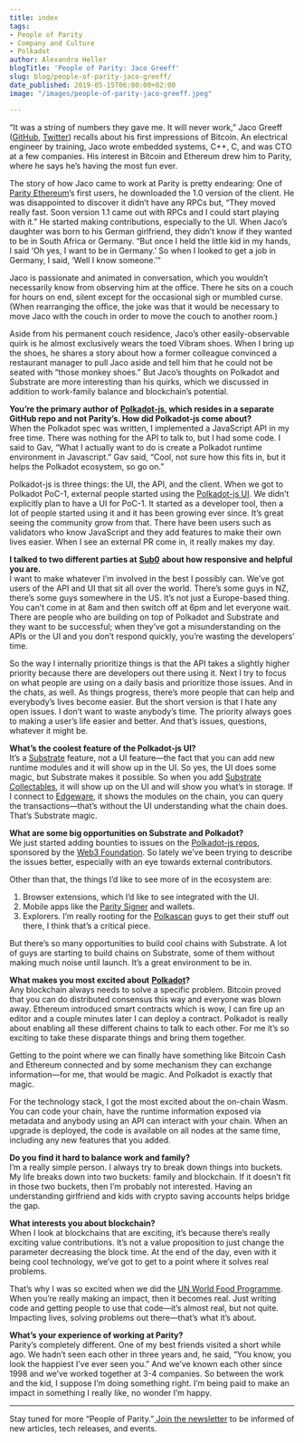 ```yaml
---
title: index
tags:
- People of Parity
- Company and Culture
- Polkadot
author: Alexandra Heller
blogTitle: 'People of Parity: Jaco Greeff'
slug: blog/people-of-parity-jaco-greeff/
date_published: 2019-05-15T06:00:00+02:00
image: "/images/people-of-parity-jaco-greeff.jpeg"

---
```

“It was a string of numbers they gave me. It will never work,” Jaco Greeff ([GitHub](https://github.com/jacogr), [Twitter](https://twitter.com/jacogr)) recalls about his first impressions of Bitcoin. An electrical engineer by training, Jaco wrote embedded systems, C++, C, and was CTO at a few companies. His interest in Bitcoin and Ethereum drew him to Parity, where he says he’s having the most fun ever.

The story of how Jaco came to work at Parity is pretty endearing: One of [Parity Ethereum](https://parity.io/ethereum)’s first users, he downloaded the 1.0 version of the client. He was disappointed to discover it didn’t have any RPCs but, “They moved really fast. Soon version 1.1 came out with RPCs and I could start playing with it.” He started making contributions, especially to the UI. When Jaco’s daughter was born to his German girlfriend, they didn’t know if they wanted to be in South Africa or Germany. “But once I held the little kid in my hands, I said ‘Oh yes, I want to be in Germany.’ So when I looked to get a job in Germany, I said, ‘Well I know someone.’”

Jaco is passionate and animated in conversation, which you wouldn’t necessarily know from observing him at the office. There he sits on a couch for hours on end, silent except for the occasional sigh or mumbled curse. (When rearranging the office, the joke was that it would be necessary to move Jaco with the couch in order to move the couch to another room.)

Aside from his permanent couch residence, Jaco’s other easily-observable quirk is he almost exclusively wears the toed Vibram shoes. When I bring up the shoes, he shares a story about how a former colleague convinced a restaurant manager to pull Jaco aside and tell him that he could not be seated with “those monkey shoes.” But Jaco’s thoughts on Polkadot and Substrate are more interesting than his quirks, which we discussed in addition to work-family balance and blockchain’s potential.

**You’re the primary author of** [**Polkadot-js**](https://github.com/polkadot-js/)**, which resides in a separate GitHub repo and not Parity’s. How did Polkadot-js come about?**  
When the Polkadot spec was written, I implemented a JavaScript API in my free time. There was nothing for the API to talk to, but I had some code. I said to Gav, “What I actually want to do is create a Polkadot runtime environment in Javascript.” Gav said, “Cool, not sure how this fits in, but it helps the Polkadot ecosystem, so go on.”

Polkadot-js is three things: the UI, the API, and the client. When we got to Polkadot PoC-1, external people started using the [Polkadot-js UI](https://polkadot.js.org/apps/#/explorer). We didn’t explicitly plan to have a UI for PoC-1. It started as a developer tool, then a lot of people started using it and it has been growing ever since. It’s great seeing the community grow from that. There have been users such as validators who know JavaScript and they add features to make their own lives easier. When I see an external PR come in, it really makes my day.

**I talked to two different parties at** [**Sub0**](https://sub0.parity.io/) **about how responsive and helpful you are.**  
I want to make whatever I’m involved in the best I possibly can. We’ve got users of the API and UI that sit all over the world. There’s some guys in NZ, there’s some guys somewhere in the US. It’s not just a Europe-based thing. You can’t come in at 8am and then switch off at 6pm and let everyone wait. There are people who are building on top of Polkadot and Substrate and they want to be successful; when they’ve got a misunderstanding on the APIs or the UI and you don’t respond quickly, you’re wasting the developers’ time.

So the way I internally prioritize things is that the API takes a slightly higher priority because there are developers out there using it. Next I try to focus on what people are using on a daily basis and prioritize those issues. And in the chats, as well. As things progress, there’s more people that can help and everybody’s lives become easier. But the short version is that I hate any open issues. I don’t want to waste anybody’s time. The priority always goes to making a user’s life easier and better. And that’s issues, questions, whatever it might be.

**What’s the coolest feature of the Polkadot-js UI?**  
It’s a [Substrate](https://parity.io/substrate) feature, not a UI feature—the fact that you can add new runtime modules and it will show up in the UI. So yes, the UI does some magic, but Substrate makes it possible. So when you add [Substrate Collectables](https://shawntabrizi.com/substrate-collectables-workshop/#/), it will show up on the UI and will show you what’s in storage. If I connect to [Edgeware](https://edgewa.re/), it shows the modules on the chain, you can query the transactions—that’s without the UI understanding what the chain does. That’s Substrate magic.

**What are some big opportunities on Substrate and Polkadot?**  
We just started adding bounties to issues on the [Polkadot-js repos](https://github.com/polkadot-js/), sponsored by the [Web3 Foundation](https://web3.foundation/). So lately we’ve been trying to describe the issues better, especially with an eye towards external contributors.

Other than that, the things I’d like to see more of in the ecosystem are:

1. Browser extensions, which I’d like to see integrated with the UI.
2. Mobile apps like the [Parity Signer](https://www.parity.io/signer/) and wallets.
3. Explorers. I’m really rooting for the [Polkascan](https://polkascan.io/) guys to get their stuff out there, I think that’s a critical piece.

But there’s so many opportunities to build cool chains with Substrate. A lot of guys are starting to build chains on Substrate, some of them without making much noise until launch. It’s a great environment to be in.

**What makes you most excited about** [**Polkadot**](https://polkadot.network/)**?**  
Any blockchain always needs to solve a specific problem. Bitcoin proved that you can do distributed consensus this way and everyone was blown away. Ethereum introduced smart contracts which is wow, I can fire up an editor and a couple minutes later I can deploy a contract. Polkadot is really about enabling all these different chains to talk to each other. For me it’s so exciting to take these disparate things and bring them together.

Getting to the point where we can finally have something like Bitcoin Cash and Ethereum connected and by some mechanism they can exchange information—for me, that would be magic. And Polkadot is exactly that magic.

For the technology stack, I got the most excited about the on-chain Wasm. You can code your chain, have the runtime information exposed via metadata and anybody using an API can interact with your chain. When an upgrade is deployed, the code is available on all nodes at the same time, including any new features that you added.

**Do you find it hard to balance work and family?**  
I’m a really simple person. I always try to break down things into buckets. My life breaks down into two buckets: family and blockchain. If it doesn’t fit in those two buckets, then I’m probably not interested. Having an understanding girlfriend and kids with crypto saving accounts helps bridge the gap.

**What interests you about blockchain?**  
When I look at blockchains that are exciting, it’s because there’s really exciting value contributions. It’s not a value proposition to just change the parameter decreasing the block time. At the end of the day, even with it being cool technology, we’ve got to get to a point where it solves real problems.

That’s why I was so excited when we did the [UN World Food Programme](https://www.parity.io/un-world-food-programme-uses-parity-ethereum-to-aid-100-000-refugees/). When you’re really making an impact, then it becomes real. Just writing code and getting people to use that code—it’s almost real, but not quite. Impacting lives, solving problems out there—that’s what it’s about.

**What’s your experience of working at Parity?**  
Parity’s completely different. One of my best friends visited a short while ago. We hadn’t seen each other in three years and, he said, “You know, you look the happiest I’ve ever seen you.” And we’ve known each other since 1998 and we’ve worked together at 3-4 companies. So between the work and the kid, I suppose I’m doing something right. I’m being paid to make an impact in something I really like, no wonder I’m happy.

***

Stay tuned for more “People of Parity.”[ Join the newsletter](https://www.parity.io/newsletter/) to be informed of new articles, tech releases, and events.